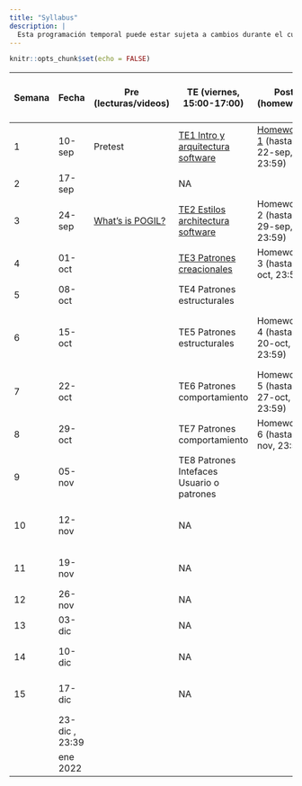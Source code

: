 ```yaml
---
title: "Syllabus"
description: |
  Esta programación temporal puede estar sujeta a cambios durante el curso.
---
```


```r
knitr::opts_chunk$set(echo = FALSE)
```

::: {.l-page}
| Semana | Fecha          | Pre (lecturas/videos)                                           | TE (viernes, 15:00-17:00)                     | Post (homework)                              | LA/SE (viernes, 17:00-19:00)                                       |
|--------|----------------|-----------------------------------------------------------------|-----------------------------------------------|----------------------------------------------|--------------------------------------------------------------------|
| 1      | 10-sep         | Pretest                                                         | [TE1 Intro y arquitectura software](TE1.html) | [Homework 1](HW1.html) (hasta 22-sep, 23:59) | NA                                                                 |
| 2      | 17-sep         |                                                                 | NA                                            |                                              | NA                                                                 |
| 3      | 24-sep         | [What's is POGIL?](https://pogil.org/about-pogil/what-is-pogil) | [TE2 Estilos architectura software](TE2.html) | Homework 2 (hasta 29-sep, 23:59)             | NA                                                                 |
| 4      | 01-oct         |                                                                 | [TE3 Patrones creacionales](TE03.html)        | Homework 3 (hasta 6-oct, 23:59)              | **LA1**. Intro entrega \#1 proyecto                                |
| 5      | 08-oct         |                                                                 | TE4 Patrones estructurales                    |                                              | **LA2**                                                            |
| 6      | 15-oct         |                                                                 | TE5 Patrones estructurales                    | Homework 4 (hasta 20-oct, 23:59)             | **LA3**. Intro entrega \#2 proyecto + **fecha límite entrega \#1** |
| 7      | 22-oct         |                                                                 | TE6 Patrones comportamiento                   | Homework 5 (hasta 27-oct, 23:59)             | SE1. Arquitectura Software                                         |
| 8      | 29-oct         |                                                                 | TE7 Patrones comportamiento                   | Homework 6 (hasta 3-nov, 23:59)              | **LA4**                                                            |
| 9      | 05-nov         |                                                                 | TE8 Patrones Intefaces Usuario o patrones     |                                              | **LA5**                                                            |
| 10     | 12-nov         |                                                                 | NA                                            |                                              | **LA6**. Intro entrega \#3 + **fecha límite entrega \#2**          |
| 11     | 19-nov         |                                                                 | NA                                            |                                              | SE2 Interfaces Usuario                                             |
| 12     | 26-nov         |                                                                 | NA                                            |                                              | **LA7**                                                            |
| 13     | 03-dic         |                                                                 | NA                                            |                                              | **LA8**                                                            |
| 14     | 10-dic         |                                                                 | NA                                            |                                              | SE3 Interfaces Usuario                                             |
| 15     | 17-dic         |                                                                 | NA                                            |                                              | SE4 Ensayo presentación proyecto                                   |
|        | 23-dic , 23:39 |                                                                 |                                               |                                              | **Fecha límite entrega \#3**                                       |
|        | ene 2022       |                                                                 |                                               |                                              | **Presentación proyecto**                                          |
:::
